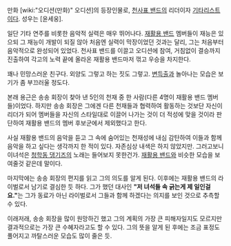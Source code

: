 만화 [wiki:"오디션(만화)" 오디션]의 등장인물로, [[천사표 밴드]]의 리더이자 [[기타]]리스트이다. 성우는 [윤세웅].

일단 기타 연주를 비롯한 음악적 실력은 매우 뛰어나다. [[재활용 밴드]] 멤버들이 재능은 있으되 그 재능이 개발이 되질 않아 처음엔 실력이 막장이었던 것과는 달리, 그는 처음부터 음악적으로 완성되어 있었다. 천사표 밴드를 이끌고 오디션에 참여, 거침없이 결승까지 진출하여 각고의 노력 끝에 올라온 재활용 밴드마저 꺾고 우승을 차지한다.

꽤나 민망스러운 친구다. 외양도 그렇고 하는 짓도 그렇고. [[변득출]]과 놀아나는 모습은 보기가 좀 부끄러울 정도다. 

본래 용근은 송송 회장이 찾아 낸 5인의 천재 중 한 사람(다른 4명이 재활용 밴드 멤버들)이었다. 하지만 송송 회장은 그에겐 다른 천재들과 협력하여 활동하는 것보단 자신이 리더가 되어 멤버들을 자신의 스타일대로 이끌어 나가는 것이 더 적성에 맞을 것이라 판단하여 재활용 밴드의 멤버 후보군에서 제외했다고 한다.

사실 재활용 밴드의 음악을 듣고 그 속에 숨어있는 천재성에 내심 감탄하여 이들과 함께 음악을 하고 싶다는 생각까지 한 적이 있다. 자존심상 내색은 하지 않았지만. 그러고보니 이녀석은 [[청학동 댕기즈]]의 노래는 들어보지 못한건가. [[재활용 밴드]]와 비슷한 모습을 보여줄것 같은데 말이다.

마지막에는 송송 회장의 편지를 읽고 그의 의도를 알게 된다. 이후에는 재활용 밴드의 라이벌로서 남기로 결심한 듯 하다. 그가 했던 대사인 '''"저 녀석들 속 긁는게 제 일인걸요."'''는 그가 동료가 아닌 라이벌로서 그들과 함께 하겠다는 의지를 보인 것으로 추측할 수 있다.

이래저래, 송송 회장을 많이 원망하긴 했고 그의 계획의 가장 큰 피해자일지도 모르지만 결과적으로는 가장 큰 수혜자라고도 할 수 있다. 그의 뜻을 알게 된 후에는 조금 표정도 풀어지고 까탈스러운 모습도 많이 줄은 듯.
